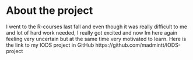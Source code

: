
# About the project

I went to the R-courses last fall and even though it was really difficult to me and lot of hard work needed, I really got excited and now Im here again feeling very uncertain but at the same time very motivated to learn. 
Here is the link to my IODS project in GitHub
https://github.com/madmintt/IODS-project
